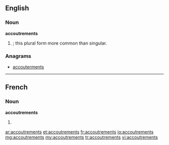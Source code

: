 ==English==

===Noun===
'''accoutrements'''

# {{plural of|accoutrement|nodot=1}}; this plural form more common than singular.

===Anagrams===
* [[accouterments#English|accouterments]]

----

==French==

===Noun===
'''accoutrements''' {{m}}

# {{plural of|accoutrement|lang=fr}}

[[ar:accoutrements]]
[[et:accoutrements]]
[[fr:accoutrements]]
[[io:accoutrements]]
[[mg:accoutrements]]
[[my:accoutrements]]
[[tr:accoutrements]]
[[vi:accoutrements]]